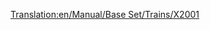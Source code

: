 [[Translation:en/Manual/Base Set/Trains/X2001]]
{{en/Manual/Base Set/Trains/Trains|Cost=£60,937 ($121.874)
|Speed=305 kph (190 mph)
|Weight=95 t
|Power=9,000 hp (6.618 kW)
|Annual=£3,234 ($6.468)
|Designed=1999
|Lifespan=20
|Capacity=N/A
|Description=No description has been written for this train yet. If you know something about this train, feel free to edit this page and add it!
|Real-life=Probably a play of the Swedish tilting train [https://www.wikipedia.org/wiki/X2000 X2000] (formerly known as X2). http://www.lococarriage.org.uk/x2000.htm has the complete story of X2000 - the train for the year 2000!
}}